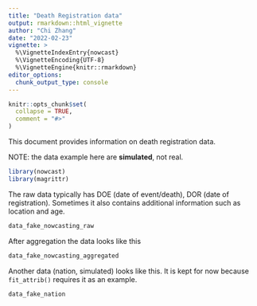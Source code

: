 ```yaml
---
title: "Death Registration data"
output: rmarkdown::html_vignette
author: "Chi Zhang"
date: "2022-02-23"
vignette: >
  %\VignetteIndexEntry{nowcast}
  %\VignetteEncoding{UTF-8}
  %\VignetteEngine{knitr::rmarkdown}
editor_options: 
  chunk_output_type: console
---
```


```r
knitr::opts_chunk$set(
  collapse = TRUE,
  comment = "#>"
)
```

This document provides information on death registration data. 

NOTE: the data example here are **simulated**, not real. 

```r
library(nowcast)
library(magrittr)
```


The raw data typically has DOE (date of event/death), DOR (date of registration). Sometimes it also contains additional information such as location and age.

```r
data_fake_nowcasting_raw
```


After aggregation the data looks like this 


```r
data_fake_nowcasting_aggregated
```



Another data (nation, simulated) looks like this. It is kept for now because `fit_attrib()` requires it as an example.


```r
data_fake_nation
```



